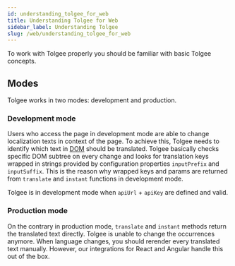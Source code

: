 ```yaml
---
id: understanding_tolgee_for_web
title: Understanding Tolgee for Web
sidebar_label: Understanding Tolgee
slug: /web/understanding_tolgee_for_web
---
```


To work with Tolgee properly you should be familiar with basic Tolgee concepts.

## Modes

Tolgee works in two modes: development and production.

### Development mode
Users who access the page in development mode are able to change localization texts in context of the page.
To achieve this, Tolgee needs to identify which text in [DOM](https://developer.mozilla.org/en-US/docs/Web/API/Document_Object_Model/Introduction)
should be translated. Tolgee basically checks specific DOM subtree on every change and looks for translation keys
wrapped in strings provided by configuration properties `inputPrefix` and `inputSuffix`. This is the reason why wrapped keys
and params are returned from `translate` and `instant` functions in development mode.

Tolgee is in development mode when `apiUrl` + `apiKey` are defined and valid.

### Production mode
On the contrary in production mode, `translate` and `instant` methods return the translated text directly.
Tolgee is unable to change the occurrences anymore. When language changes, you should
rerender every translated text manually. However, our integrations for React and Angular handle this out of the box.
